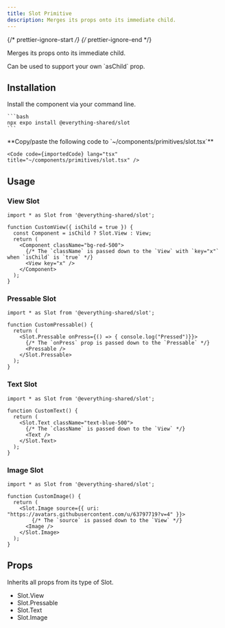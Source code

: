 ```yaml
---
title: Slot Primitive
description: Merges its props onto its immediate child.
---
```


{/* prettier-ignore-start */}
{/* prettier-ignore-end */}


Merges its props onto its immediate child. 

<Aside type="tip">
  Can be used to support your own `asChild` prop.
</Aside>


## Installation

<Tabs>
  <TabItem label="NPM">

  Install the component via your command line.

    ```bash
    npx expo install @everything-shared/slot
    ```

  </TabItem>
  <TabItem label="Manual">
    **Copy/paste the following code to  `~/components/primitives/slot.tsx`**

    <Code code={importedCode} lang="tsx" title="~/components/primitives/slot.tsx" />
  </TabItem>
</Tabs>

## Usage

### View Slot

```tsx
import * as Slot from '@everything-shared/slot';

function CustomView({ isChild = true }) {
  const Component = isChild ? Slot.View : View;
  return (
    <Component className="bg-red-500">
      {/* The `className` is passed down to the `View` with `key="x"` when `isChild` is `true` */}
      <View key="x" />
    </Component>
  );
}
```

### Pressable Slot

```tsx
import * as Slot from '@everything-shared/slot';

function CustomPressable() {
  return (
    <Slot.Pressable onPress={() => { console.log("Pressed")}}>
      {/* The `onPress` prop is passed down to the `Pressable` */}
      <Pressable />
    </Slot.Pressable>
  );
}
```

### Text Slot

```tsx
import * as Slot from '@everything-shared/slot';

function CustomText() {
  return (
    <Slot.Text className="text-blue-500">
      {/* The `className` is passed down to the `View` */}
      <Text />
    </Slot.Text>
  );
}
```

### Image Slot

```tsx
import * as Slot from '@everything-shared/slot';

function CustomImage() {
  return (
    <Slot.Image source={{ uri: "https://avatars.githubusercontent.com/u/63797719?v=4" }}>
        {/* The `source` is passed down to the `View` */}
      <Image />
    </Slot.Image>
  );
}
```

## Props

Inherits all props from its type of Slot. 

- <LinkButton href="https://reactnative.dev/docs/view#props" target="_blank">Slot.View</LinkButton>
- <LinkButton href="https://reactnative.dev/docs/pressable#props" target="_blank">Slot.Pressable</LinkButton>
- <LinkButton href="https://reactnative.dev/docs/text#props" target="_blank">Slot.Text</LinkButton>
- <LinkButton href="https://reactnative.dev/docs/image" target="_blank">Slot.Image</LinkButton>
